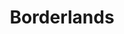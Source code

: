 ---
title: Borderlands
description: When she’s hired by the head of a corporation to locate his young daughter, a bounty hunter discovers that the child holds the key to a powerful mystery on her home planet.
rating: PG
genre:
  - Action
  - Comedy
length: 1h 41m
cast:
  - Edgar Ramirez
  - Cate Blanchett
  - Arianna Grenblatt
showtimes:
  - Oct 11th
  - Oct 12th
  - Oct 13th - 2pm Matinee
poster: ./images/borderlands.jpg
trailer: https://www.youtube.com/watch?v=lU_NKNZljoQ
socialImage: ./images/borderlands.jpg
reelAlternative: false
---